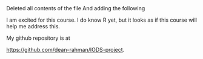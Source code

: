 ##
Deleted all contents of the file
And adding the following

I am excited for this course.
I do know R yet, but it looks as if this course will help me address this.

My github repository is at 

<https://github.com/dean-rahman/IODS-project>.
